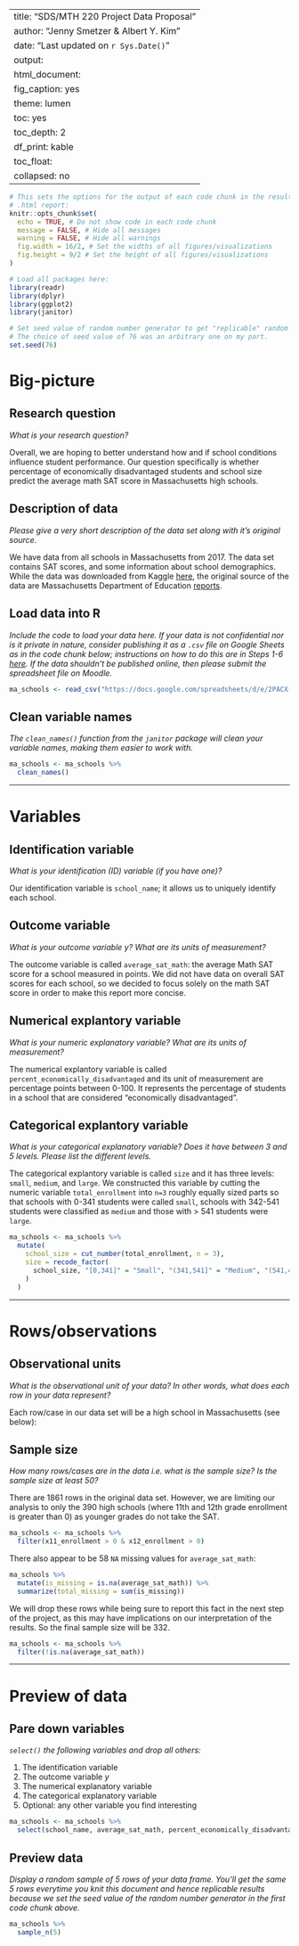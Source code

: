 
---
title: "SDS/MTH 220 Project Data Proposal"
author: "Jenny Smetzer & Albert Y. Kim"
date: "Last updated on `r Sys.Date()`"
output:
  html_document:
    fig_caption: yes
    theme: lumen
    toc: yes
    toc_depth: 2
    df_print: kable
    toc_float:
      collapsed: no
---

```r
# This sets the options for the output of each code chunk in the resulting
# .html report:
knitr::opts_chunk$set(
  echo = TRUE, # Do not show code in each code chunk
  message = FALSE, # Hide all messages
  warning = FALSE, # Hide all warnings
  fig.width = 16/2, # Set the widths of all figures/visualizations
  fig.height = 9/2 # Set the height of all figures/visualizations
)

# Load all packages here:
library(readr)
library(dplyr)
library(ggplot2)
library(janitor)

# Set seed value of random number generator to get "replicable" random numbers.
# The choice of seed value of 76 was an arbitrary one on my part.
set.seed(76)
```



# Big-picture

## Research question

_What is your research question?_

Overall, we are hoping to better understand how and if school conditions influence student performance. Our question specifically is whether percentage of economically disadvantaged students and school size predict the average math SAT score in Massachusetts high schools. 

## Description of data

_Please give a very short description of the data set along with it's original source._

We have data from all schools in Massachusetts from 2017. The data set contains SAT scores, and some information about school demographics. While the data was downloaded from Kaggle [here](https://www.kaggle.com/ndalziel/massachusetts-public-schools-data), the original source of the data are Massachusetts Department of Education [reports](http://profiles.doe.mass.edu/state_report/).

## Load data into R

_Include the code to load your data here. If your data is not confidential nor is it private in nature, consider publishing it as a `.csv` file on Google Sheets as in the code chunk below; instructions on how to do this are in Steps 1-6 [here](https://twitter.com/rudeboybert/status/1055821846539591680). If the data shouldn't be published online, then please submit the spreadsheet file on Moodle._

```r
ma_schools <- read_csv("https://docs.google.com/spreadsheets/d/e/2PACX-1vSrWSNyNqRVA950sdYa1QazAT-l0T7dl6pE5Ewvt7LkSm9LXmeVNbCbqEcrbygFmFyK4B6VQQGebuk9/pub?gid=1469057204&single=true&output=csv")
```


## Clean variable names

_The `clean_names()` function from the `janitor` package will clean your variable names, making them easier to work with._

```r
ma_schools <- ma_schools %>% 
  clean_names()
```



***



# Variables

## Identification variable

_What is your identification (ID) variable (if you have one)?_

Our identification variable is `school_name`; it allows us to uniquely identify each school.

## Outcome variable

_What is your outcome variable $y$? What are its units of measurement?_

The outcome variable is called `average_sat_math`: the average Math SAT score for a school measured in points.  We did not have data on overall SAT scores for each school, so we decided to focus solely on the math SAT score in order to make this report more concise.

## Numerical explantory variable

_What is your numeric explanatory variable? What are its units of measurement?_

The numerical explantory variable is called `percent_economically_disadvantaged` and its unit of measurement are percentage points between 0-100.  It represents the percentage of students in a school that are considered "economically disadvantaged".

## Categorical explantory variable

_What is your categorical explanatory variable? Does it have between 3 and 5 levels. Please list the different levels._

The categorical explantory variable is called `size` and it has three levels: `small`, `medium`, and `large`. We constructed this variable by cutting the numeric variable `total_enrollment` into `n=3` roughly equally sized parts so that schools with 0-341 students were called `small`, schools with 342-541 students were classified as `medium` and those with > 541 students were `large`. 

```r
ma_schools <- ma_schools %>% 
  mutate(
    school_size = cut_number(total_enrollment, n = 3),
    size = recode_factor(
      school_size, "[0,341]" = "Small", "(341,541]" = "Medium", "(541,4.26e+03]" = "Large"
    )
  )
```



***


# Rows/observations

## Observational units

_What is the observational unit of your data? In other words, what does each row in your data represent?_

Each row/case in our data set will be a high school in Massachusetts (see below):

## Sample size

_How many rows/cases are in the data i.e. what is the sample size? Is the sample size at least 50?_

There are 1861 rows in the original data set. However, we are limiting our analysis to only the 390 high schools (where 11th and 12th grade enrollment is greater than 0) as younger grades do not take the SAT. 

```r
ma_schools <- ma_schools %>% 
  filter(x11_enrollment > 0 & x12_enrollment > 0)
```

There also appear to be 58 `NA` missing values for `average_sat_math`:

```r
ma_schools %>% 
  mutate(is_missing = is.na(average_sat_math)) %>% 
  summarize(total_missing = sum(is_missing))
```

We will drop these rows while being sure to report this fact in the next step of the project, as this may have implications on our interpretation of the results. So the final sample size will be 332. 


```r
ma_schools <- ma_schools %>% 
  filter(!is.na(average_sat_math))
```



***


# Preview of data

## Pare down variables

_`select()` the following variables and drop all others:_

1. The identification variable
1. The outcome variable $y$
1. The numerical explanatory variable
1. The categorical explanatory variable
1. Optional: any other variable you find interesting

```r
ma_schools <- ma_schools %>% 
  select(school_name, average_sat_math, percent_economically_disadvantaged, size)
```


## Preview data

_Display a random sample of 5 rows of your data frame. You'll get the same 5
rows everytime you knit this document and hence replicable results because we
set the seed value of the random number generator in the first code chunk above._

```r
ma_schools %>% 
  sample_n(5)
```





